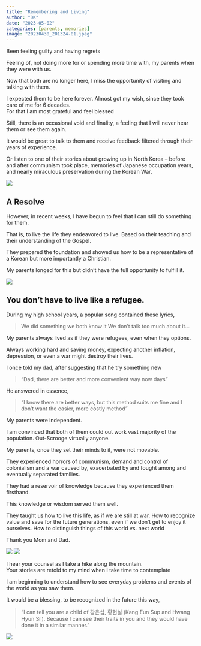 ```yaml
---
title: "Remembering and Living"
author: "DK"
date: "2023-05-02"
categories: [parents, memories]
image: "20230430_201324-01.jpeg"
---
```


Been feeling guilty and having regrets

Feeling of, not doing more for or spending more time with, my parents when they were with us.

Now that both are no longer here, I miss the opportunity of visiting and talking with them.

I expected them to be here forever.
Almost got my wish, since they took care of me for 6 decades.  
For that I am most grateful and feel blessed

Still, there is an occasional void and finality, a feeling that I will never hear them or see them again. 

It would be great to talk to them and receive feedback filtered through their years of experience.

Or listen to one of their stories about growing up in North Korea – before and after communism took place, memories of Japanese occupation years, and nearly miraculous preservation during the Korean War.

![](IMG_4160.JPG)

## A Resolve

However, in recent weeks, I have begun to feel that I can still do something for them.  

That is, to live the life they endeavored to live.
Based on their teaching and their understanding of the Gospel.

They prepared the foundation and showed us how to be a representative of a Korean but more importantly a Christian.

My parents longed for this but didn’t have the full opportunity to fulfill it.

![](IMG_0736.JPG)

## You don’t have to live like a refugee.

During my high school years, a popular song contained these lyrics,

>We did something we both know it
We don’t talk too much about it…

My parents always lived as if they were refugees, even when they options.

Always working hard and saving money, expecting another inflation, depression, or even a war might destroy their lives.

I once told my dad, after suggesting that he try something new

>“Dad, there are better and more convenient way now days”

He answered in essence,

>“I know there are better ways, but this method suits me fine and I don’t want the easier, more costly method”

My parents were independent.

I am convinced that both of them could out work vast majority of the population.
Out-Scrooge virtually anyone.

My parents, once they set their minds to it, were not movable.

They experienced horrors of communism, demand and control of colonialism and a war caused by, exacerbated by and fought among and eventually separated families. 

They had a reservoir of knowledge because they experienced them firsthand.  

This knowledge or wisdom served them well.

They taught us how to live this life, as if we are still at war.
How to recognize value and save for the future generations, even if we don’t get to enjoy it ourselves.
How to distinguish things of this world vs. next world
  
Thank you Mom and Dad.

![](mom_20s.jpg)
![](dad_20s.jpg)

I hear your counsel as I take a hike along the mountain.  
Your stories are retold to my mind when I take time to contemplate 

I am beginning to understand how to see everyday problems and events of the world as you saw them.

It would be a blessing, to be recognized in the future this way,

> "I can tell you are a child of 강은섭, 황현실 (Kang Eun Sup and Hwang Hyun Sil).
Because I can see their traits in you and they would have done it in a similar manner."

![](dad_me.jpg)